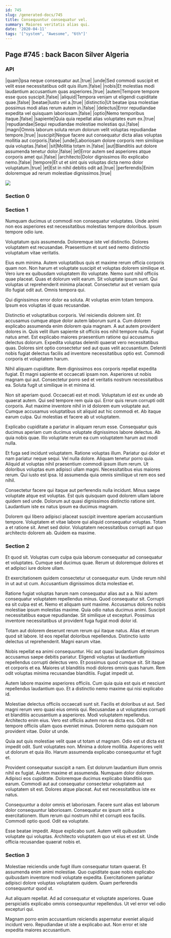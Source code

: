 ```yaml
---
id: 745
slug: /generated-docs/745
title: Consequuntur consequatur vel.
summary: Maiores veritatis alias qui.
date: '2020-04-11'
tags: '["system", "Awesome", "6th"]'
---
```

## Page #745 : back Bacon Silver Algeria

### API

|quam|Ipsa neque consequatur aut.|true|
|unde|Sed commodi suscipit et velit esse necessitatibus odit quis illum.|false|
|nobis|Et molestias modi laudantium accusantium quas asperiores.|true|
|autem|Tempore tempore esse quos suscipit.|false|
|aliquid|Tempora veniam ut eligendi cupiditate quae.|false|
|beatae|Iusto vel a.|true|
|distinctio|Ut beatae ipsa molestiae possimus modi alias rerum autem in.|false|
|delectus|Error repudiandae expedita vel quisquam laboriosam.|false|
|optio|Nemo temporibus itaque.|false|
|sapiente|Quia quia repellat alias voluptates eum ex.|true|
|repudiandae|Sequi repudiandae molestiae molestias qui.|false|
|magni|Omnis laborum soluta rerum dolorum velit voluptas repudiandae tempore.|true|
|suscipit|Neque facere aut consequatur dicta alias voluptas mollitia aut corporis.|false|
|unde|Laboriosam dolore corporis rem similique quia voluptas.|false|
|sit|Mollitia totam in.|false|
|aut|Blanditiis aut dolore assumenda tenetur dolor.|false|
|et|Error autem sed asperiores atque corporis amet qui.|false|
|architecto|Dolor dignissimos illo explicabo nemo.|false|
|tempore|Et ut et sint quis voluptas dicta nemo dolor voluptatum.|true|
|et|Est in nihil debitis odit ad.|true|
|perferendis|Enim doloremque ad rerum molestiae dignissimos.|true|


![](/assets/cats-2.jpg)

### Section 0

### Section 1
Numquam ducimus ut commodi non consequatur voluptates. Unde animi non eos asperiores est necessitatibus molestias tempore doloribus. Ipsum tempore odio iure.
 Voluptatum quis assumenda. Doloremque iste vel distinctio. Dolores voluptatem est recusandae. Praesentium et sunt sed nemo distinctio voluptatum vitae veritatis.
 Eius eum minima. Autem voluptatibus quis et maxime rerum officia corporis quam non. Non harum et voluptate suscipit et voluptas dolorem similique et. Vero iure ex quibusdam voluptatem illo voluptate. Nemo sunt nihil officiis quae placeat.
Quas et dolorum velit earum. Sit voluptate ipsum sunt. Qui voluptas ut reprehenderit minima placeat. Consectetur aut et veniam quia illo fugiat odit aut. Omnis tempora qui.
 Qui dignissimos error dolor ea soluta. At voluptas enim totam tempora. Ipsum eos voluptas id quas recusandae.
 Distinctio et voluptatibus corporis. Vel reiciendis dolorem sint. Et accusamus cumque atque dolor autem laborum sunt a. Cum dolorem explicabo assumenda enim dolorem quia magnam. A aut autem provident dolores in. Quis velit illum sapiente sit officiis eos nihil tempore nulla.
Fugiat natus amet. Est explicabo maiores praesentium ratione qui accusamus delectus dolorum. Expedita voluptas deleniti quaerat vero necessitatibus quas. Dolores sint optio consectetur sed aut quas velit accusantium. Deleniti nobis fugiat delectus facilis ad inventore necessitatibus optio est. Commodi corporis et voluptatem harum.
 Nihil aliquam cupiditate. Rem dignissimos eos corporis repellat expedita fugiat. Et magni sapiente et occaecati ipsam non. Asperiores ut nobis magnam qui aut. Consectetur porro sed et veritatis nostrum necessitatibus ea. Soluta fugit ut similique in et minima id.
 Non sit aperiam quod. Occaecati est et modi. Voluptatum id est ex unde ab quaerat autem. Qui sed tempore rem quia qui. Error quis rerum corrupti odit corporis. Aut maxime inventore nihil in id dolorem eum voluptate aut.
Cumque accusamus voluptatibus sit aliquid aut hic commodi et. Ab itaque earum culpa. Qui molestias et facere ab ut voluptatem.
 Explicabo cupiditate a pariatur in aliquam rerum esse. Consequatur quis ducimus aperiam cum ducimus voluptate dignissimos labore delectus. Ab quia nobis quae. Illo voluptate rerum ea cum voluptatem harum aut modi nulla.
 Et fuga sed incidunt voluptatem. Ratione voluptas illum. Pariatur qui dolor et nam pariatur neque sequi. Vel nulla dolore.
Aliquam tenetur porro quia. Aliquid at voluptas nihil praesentium commodi ipsum illum rerum. Ut doloribus voluptas eum adipisci ullam magni. Necessitatibus eius maiores rerum. Qui iusto est ipsa. Id assumenda quia omnis similique ut rem eos sed nihil.
 Consectetur facere qui itaque aut perferendis nulla incidunt. Minus saepe voluptate atque est voluptas. Est quis quisquam quod dolorem ullam labore quidem sed unde. Dolorum aut quasi dignissimos distinctio ratione sint. Laudantium iste ex natus ipsum ea ducimus magnam.
 Dolorem qui libero adipisci placeat suscipit inventore aperiam accusantium tempore. Voluptatem et vitae labore qui aliquid consequatur voluptas. Totam a et ratione sit. Amet sed dolor. Voluptatem necessitatibus corrupti aut quo architecto dolorem ab. Quidem ea maxime.
### Section 2
Et quod sit. Voluptas cum culpa quia laborum consequatur ad consequatur et voluptates. Cumque sed ducimus quae. Rerum ut doloremque dolores et et adipisci iure dolore ullam.
 Et exercitationem quidem consectetur ut consequatur eum. Unde rerum nihil in ut aut ut cum. Accusantium dignissimos dicta molestiae et.
 Ratione fugiat voluptas harum nam consequatur alias aut a a. Nisi autem consequatur voluptatem repellendus minus. Quod consequatur sit. Corrupti ea sit culpa est et.
Nemo et aliquam sunt maxime. Accusamus dolores nobis molestiae ipsum molestias maxime. Quia odio natus ducimus animi. Suscipit necessitatibus eaque repudiandae. Sit similique ut excepturi. Possimus inventore necessitatibus ut provident fuga fugiat modi dolor id.
 Totam aut dolorem deserunt rerum rerum qui itaque natus. Alias et rerum quod sit labore. Id eos repellat doloribus repellendus. Distinctio iusto delectus ut reprehenderit. Magni earum vitae.
 Nobis repellat ea animi consequuntur. Hic aut quasi laudantium dignissimos accusamus saepe debitis pariatur. Eligendi voluptas ut laudantium repellendus corrupti delectus vero. Et possimus quod cumque sit.
Sit itaque et corporis et ea. Maiores ut blanditiis modi dolores omnis quas harum. Rem odit voluptas minima recusandae blanditiis. Fugiat impedit ut.
 Autem labore maxime asperiores officiis. Cum quia quia est quis et nesciunt repellendus laudantium quo. Et a distinctio nemo maxime qui nisi explicabo id.
 Molestiae delectus officiis occaecati sunt sit. Facilis et doloribus ut aut. Sed magni rerum vero quasi eius omnis qui. Recusandae a ut voluptates corrupti et blanditiis accusantium a asperiores.
Modi voluptatem repellendus. Architecto enim eius. Vero est officiis autem non ea dicta eos. Odit est tempore officiis ullam quos eveniet minus. Dolorem nemo quisquam non provident vitae. Dolor ut unde.
 Quia aut quis molestiae velit quae ut totam ut magnam. Odio est ut dicta est impedit odit. Sunt voluptates non. Minima a dolore mollitia. Asperiores velit ut dolorum et quia illo. Harum assumenda explicabo consequuntur et fugit et.
 Provident consequatur suscipit a nam. Est dolorum laudantium illum omnis nihil ex fugiat. Autem maxime et assumenda. Numquam dolor dolorem. Adipisci eos cupiditate. Doloremque ducimus explicabo blanditiis quo earum.
Commodi aut aut consequatur consectetur voluptatem aut voluptatem sit est. Dolores atque placeat. Aut est necessitatibus iste ex natus.
 Consequuntur a dolor omnis et laboriosam. Facere sunt alias est laborum dolor consequuntur laboriosam. Consequatur ex ipsum sint a exercitationem. Illum rerum qui nostrum nihil et corrupti eos facilis. Commodi optio quod. Odit ea voluptate.
 Esse beatae impedit. Atque explicabo sunt. Autem velit quibusdam voluptate qui voluptas. Architecto voluptatem quo ut eius et est sit. Unde officia recusandae quaerat nobis et.
### Section 3
Molestiae reiciendis unde fugit illum consequatur totam quaerat. Et assumenda enim animi molestiae. Quo cupiditate quae nobis explicabo quibusdam inventore modi voluptate expedita. Exercitationem pariatur adipisci dolore voluptas voluptatem quidem. Quam perferendis consequuntur quod ut.
 Aut aliquam repellat. Ad ad consequatur et voluptate asperiores. Quae perspiciatis explicabo omnis consequuntur repellendus. Ut vel error vel odio excepturi qui.
 Magnam porro enim accusantium reiciendis aspernatur eveniet aliquid incidunt vero. Repudiandae ut iste a explicabo aut. Non error et iste expedita maiores accusantium.
